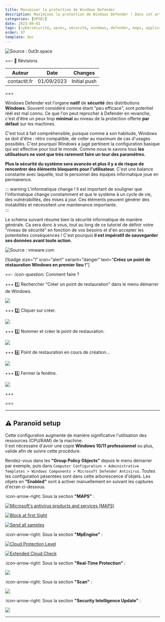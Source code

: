 ```yaml
---
title: Maximiser la protection de Windows Defender
description: Maximisez la protection de Windows Defender ! Dans cet article nous verrons la configuration que j'utilise pour augmenter les capacitiés de windows defender et ses différents modules.
categories: [OPSEC]
date: 2023-09-01
tags: [cybersécurité, opsec, sécurité, windows, defender, maps, application, guard]
order: 97
template: doc
---
```


![Source : 0ut3r.space](../../assets/opsec/maximiser_protection_windows_defender/defender.webp)

==- :wrench: Révisions

Auteur | Date | Changes
--- | --- | ---
contactit.fr | 01/09/2023 | Initial push

===

Windows Defender est l'organe **natif** de **sécurité** des distributions **Windows**. Souvent considéré comme étant "peu efficace", sont potentiel réél est mal connu. Ce que l'on peut reprocher à Defender en revanche, c'est d'être un peux trop **minimal** au niveau de la protection offerte **par défaut** sur les machines.  

C'est tout à fait compréhensible, puisque comme à son habitude, Windows se doit d'être : rétro compatible, de coller au maximum de cas d'usages possibles. C'est pourquoi Windows a jugé pertinent la configuration basique qui est effective pour tout le monde. Comme nous le savons tous **les utilisateurs ne vont que très rarement faire un tour des paramètres.**  

**Plus la sécurité du système sera avancée et plus il y a de risque de rencontrer des éléments bloquants pour l'utilisateur.** C'est une balance constante avec laquelle, tout le personnel des équipes informatique joue en permanence.  

::: warning L'informatique change !
Il est important de souligner que l'informatique change constamment et que le système à un cycle de vie, des vulnérabilités, des mises à jour. Ces éléments peuvent générer des instabilités et nécessitent une maintenance importante.    
::: 

Le schéma suivant résume bien la sécurité informatique de manière générale. Ca sera donc à vous, tout au long de ce tutoriel de définir votre "niveau de sécurité" en fonction de vos besoins et d'en accepter les potentielles conséquences ! C'est pourquoi **il est impératif de sauvegarder ses données avant toute action**.

![Source : vmware.com](../../assets/opsec/maximiser_protection_windows_defender/conveniancevssec.webp)

[!badge size="l" icon="alert" variant="danger" text="**Créez un point de réstauration Windows en premier lieu !**"]

==- :icon-question: Comment faire ?

+++ :one: Rechercher "Créer un point de restauration" dans le menu démarrer de Windows.

[![](../../assets/opsec/maximiser_protection_windows_defender/pointderestauration.png)](../../assets/opsec/maximiser_protection_windows_defender/pointderestauration.png)

+++ :two: Cliquer sur créer.

[![](../../assets/opsec/maximiser_protection_windows_defender/creer.png)](../../assets/opsec/maximiser_protection_windows_defender/creer.png)

+++ :three: Nommer et créer le point de restauration.

[![](../../assets/opsec/maximiser_protection_windows_defender/nom.png)](../../assets/opsec/maximiser_protection_windows_defender/nom.png)

+++ :four: Point de restauration en cours de création...

[![](../../assets/opsec/maximiser_protection_windows_defender/progressbar.png)](../../assets/opsec/maximiser_protection_windows_defender/progressbar.png)

+++ :five: Fermer la fenêtre.

[![](../../assets/opsec/maximiser_protection_windows_defender/finished.png)](../../assets/opsec/maximiser_protection_windows_defender/finished.png)

+++

===

---

## ⚠️ Paranoïd setup

Cette configuration augmente de manière significative l'utilisation des ressources (CPU/RAM) de la machine.  
Il est nécessaire d'avoir une copie **Windows 10/11 professionnel** ou plus, valide afin de suivre cette procédure.  

Rendez-vous dans les **"Group Policy Objects"** depuis le menu démarrer par exemple, puis dans `Computer Configuration > Administrative Templates > Windows Components > Microsoft Defender Antivirus`. Toutes les configuration pésentées sont dans cette arborescence d'objets. Les objets en **"Enabled"** sont à activer manuellement en suivant les captures d'ecran ci-dessous.  

:icon-arrow-right: Sous la section **"MAPS"** :  

[![Microsoft's antivirus products and services (MAPS)](../../assets/opsec/maximiser_protection_windows_defender/MAPS.png)](../../assets/opsec/maximiser_protection_windows_defender/MAPS.png)

[![Block at first Sight](../../assets/opsec/maximiser_protection_windows_defender/blockatfirst.png)](../../assets/opsec/maximiser_protection_windows_defender/blockatfirst.png)

[![Send all samples](../../assets/opsec/maximiser_protection_windows_defender/sendallsamples.png)](../../assets/opsec/maximiser_protection_windows_defender/sendallsamples.png)

:icon-arrow-right: Sous la section **"MpEngine"** :  

[![Cloud Protection Level](../../assets/opsec/maximiser_protection_windows_defender/cloudprotectionlevel.png)](../../assets/opsec/maximiser_protection_windows_defender/cloudprotectionlevel.png)

[![Extended Cloud Check](../../assets/opsec/maximiser_protection_windows_defender/extendeddcloudcheck.png)](../../assets/opsec/maximiser_protection_windows_defender/extendeddcloudcheck.png)

:icon-arrow-right: Sous la section **"Real-Time Protection"** :  

[![](../../assets/opsec/maximiser_protection_windows_defender/realtimeprotection.png)](../../assets/opsec/maximiser_protection_windows_defender/realtimeprotection.png)

:icon-arrow-right: Sous la section **"Scan"** :  

[![](../../assets/opsec/maximiser_protection_windows_defender/scan.png)](../../assets/opsec/maximiser_protection_windows_defender/scan.png)

:icon-arrow-right: Sous la section **"Security Intelligence Update"** :  

[![](../../assets/opsec/maximiser_protection_windows_defender/intelupdates.png)](../../assets/opsec/maximiser_protection_windows_defender/intelupdates.png)


---